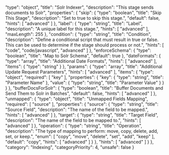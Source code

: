   "type": "object",
  "title": "Solr Indexer",
  "description": "This stage sends documents to Solr",
  "properties": {
    "skip": {
      "type": "boolean",
      "title": "Skip This Stage",
      "description": "Set to true to skip this stage.",
      "default": false,
      "hints": [
        "advanced"
      ]
    },
    "label": {
      "type": "string",
      "title": "Label",
      "description": "A unique label for this stage.",
      "hints": [
        "advanced"
      ],
      "maxLength": 255
    },
    "condition": {
      "type": "string",
      "title": "Condition",
      "description": "Define a conditional script that must result in true or false. This can be used to determine if the stage should process or not.",
      "hints": [
        "code",
        "code/javascript",
        "advanced"
      ]
    },
    "enforceSchema": {
      "type": "boolean",
      "title": "Map to Solr Schema",
      "default": true
    },
    "dateFormats": {
      "type": "array",
      "title": "Additional Date Formats",
      "hints": [
        "advanced"
      ],
      "items": {
        "type": "string"
      }
    },
    "params": {
      "type": "array",
      "title": "Additional Update Request Parameters",
      "hints": [
        "advanced"
      ],
      "items": {
        "type": "object",
        "required": [
          "key"
        ],
        "properties": {
          "key": {
            "type": "string",
            "title": "Parameter Name"
          },
          "value": {
            "type": "string",
            "title": "Parameter Value"
          }
        }
      }
    },
    "bufferDocsForSolr": {
      "type": "boolean",
      "title": "Buffer Documents and Send Them to Solr in Batches",
      "default": false,
      "hints": [
        "advanced"
      ]
    },
    "unmapped": {
      "type": "object",
      "title": "Unmapped Fields Mapping",
      "required": [
        "source"
      ],
      "properties": {
        "source": {
          "type": "string",
          "title": "Source Field",
          "description": "The name of the field to be mapped.",
          "hints": [
            "advanced"
          ]
        },
        "target": {
          "type": "string",
          "title": "Target Field",
          "description": "The name of the field to be mapped to.",
          "hints": [
            "advanced"
          ]
        },
        "operation": {
          "type": "string",
          "title": "Operation",
          "description": "The type of mapping to perform: move, copy, delete, add, set, or keep.",
          "enum": [
            "copy",
            "move",
            "delete",
            "set",
            "add",
            "keep"
          ],
          "default": "copy",
          "hints": [
            "advanced"
          ]
        }
      },
      "hints": [
        "advanced"
      ]
    }
  },
  "category": "Indexing",
  "categoryPriority": 4,
  "unsafe": false
}
